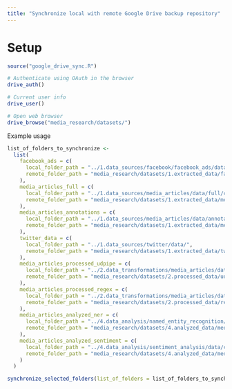 ```yaml
---
title: "Synchronize local with remote Google Drive backup repository"
---
```


# Setup
```r
source("google_drive_sync.R")

# Authenticate using OAuth in the browser
drive_auth()

# Current user info
drive_user()

# Open web browser
drive_browse("media_research/datasets/")

```


Example usage
```r
list_of_folders_to_synchronize <-
  list(
    facebook_ads = c(
      local_folder_path = "../1.data_sources/facebook/facebook_ads/data/",
      remote_folder_path = "media_research/datasets/1.extracted_data/facebook/ads/"
    ),
    media_articles_full = c(
      local_folder_path = "../1.data_sources/media_articles/data/full/chunks/",
      remote_folder_path = "media_research/datasets/1.extracted_data/media/full/chunks/"
    ),
    media_articles_annotations = c(
      local_folder_path = "../1.data_sources/media_articles/data/annotations/chunks/",
      remote_folder_path = "media_research/datasets/1.extracted_data/media/annotations/chunks/"
    ),
    twitter_data = c(
      local_folder_path = "../1.data_sources/twitter/data/",
      remote_folder_path = "media_research/datasets/1.extracted_data/twitter/data/"
    ),
    media_articles_processed_udpipe = c(
      local_folder_path = "../2.data_transformations/media_articles/data/udpipe_processed/chunks/",
      remote_folder_path = "media_research/datasets/2.processed_data/udpipe_processed/chunks/"
    ),
    media_articles_processed_regex = c(
      local_folder_path = "../2.data_transformations/media_articles/data/regex_processed/chunks/",
      remote_folder_path = "media_research/datasets/2.processed_data/regex_processed/chunks/"
    ),
    media_articles_analyzed_ner = c(
      local_folder_path = "../4.data_analysis/named_entity_recognition/data/chunks/",
      remote_folder_path = "media_research/datasets/4.analyzed_data/media/ner/chunks/"
    ),
    media_articles_analyzed_sentiment = c(
      local_folder_path = "../4.data_analysis/sentiment_analysis/data/chunks/",
      remote_folder_path = "media_research/datasets/4.analyzed_data/media/sentiment/chunks/"
    )
  )

synchronize_selected_folders(list_of_folders = list_of_folders_to_synchronize)


```


